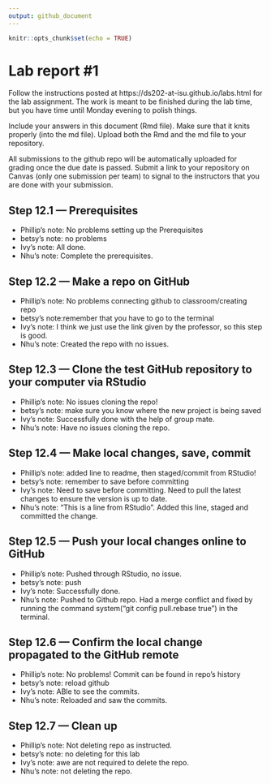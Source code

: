 ```yaml
---
output: github_document
---
```


<!-- README.md is generated from README.Rmd. Please edit the README.Rmd file -->


```r
knitr::opts_chunk$set(echo = TRUE)
```

# Lab report #1

Follow the instructions posted at https://ds202-at-isu.github.io/labs.html for the lab assignment. The work is meant to be finished during the lab time, but you have time until Monday evening to polish things.

Include your answers in this document (Rmd file). Make sure that it knits properly (into the md file). Upload both the Rmd and the md file to your repository.  

All submissions to the github repo will be automatically uploaded for grading once the due date is passed.
Submit a link to your repository on Canvas (only one submission per team) to signal to the instructors that you are done with your submission.


## Step 12.1 — Prerequisites
- Phillip's note: No problems setting up the Prerequisites
- betsy's note: no problems 
- Ivy's note: All done.
- Nhu's note: Complete the prerequisites.

## Step 12.2 — Make a repo on GitHub
- Phillip's note: No problems connecting github to classroom/creating repo
- betsy's note:remember that you have to go to the terminal
- Ivy's note: I think we just use the link given by the professor, so this step is good.
- Nhu's note: Created the repo with no issues.


## Step 12.3 — Clone the test GitHub repository to your computer via RStudio
- Phillip's note: No issues cloning the repo!
- betsy's note: make sure you know where the new project is being saved
- Ivy's note: Successfully done with the help of group mate. 
- Nhu's note: Have no issues cloning the repo.


## Step 12.4 — Make local changes, save, commit
- Phillip's note: added line to readme, then staged/commit from RStudio!
- betsy's note: remember to save before committing
- Ivy's note: Need to save before committing. Need to pull the latest changes to ensure the version is up to date.
- Nhu's note: “This is a line from RStudio”. Added this line, staged and committed the change.


## Step 12.5 — Push your local changes online to GitHub
- Phillip's note: Pushed through RStudio, no issue.
- betsy's note: push 
- Ivy's note: Successfully done.
- Nhu's note: Pushed to Github repo. Had a merge conflict and fixed by running the command system("git config pull.rebase true") in the terminal.

## Step 12.6 — Confirm the local change propagated to the GitHub remote
- Phillip's note: No problems! Commit can be found in repo's history
- betsy's note: reload github
- Ivy's note: ABle to see the commits.
- Nhu's note: Reloaded and saw the commits.

## Step 12.7 — Clean up
- Phillip's note: Not deleting repo as instructed. 
- betsy's note: no deleting for this lab
- Ivy's note: awe are not required to  delete the repo.
- Nhu's note: not deleting the repo.



